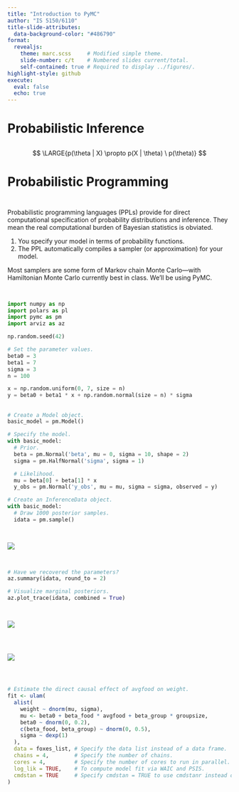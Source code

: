 ```yaml
---
title: "Introduction to PyMC"
author: "IS 5150/6110"
title-slide-attributes:
  data-background-color: "#486790"
format: 
  revealjs:
    theme: marc.scss     # Modified simple theme.
    slide-number: c/t    # Numbered slides current/total.
    self-contained: true # Required to display ../figures/.
highlight-style: github
execute:
  eval: false
  echo: true
---
```


# Probabilistic Inference

## 

::: {.v-center}

$$
\LARGE{p(\theta | X) \propto p(X | \theta) \ p(\theta)}
$$
:::

# Probabilistic Programming

## 

:::: {.columns .v-center}
::: {.column width="100%"}
Probabilistic programming languages (PPLs) provide for direct computational specification of probability distributions and inference. They mean the real computational burden of Bayesian statistics is obviated.

::: {.incremental}
1. You specify your model in terms of probability functions.
2. The PPL automatically compiles a sampler (or  approximation) for your model.
:::

::: {.fragment}
Most samplers are some form of Markov chain Monte Carlo---with Hamiltonian Monte Carlo currently best in class. We'll be using PyMC.
:::

:::
::::

## 

```python
import numpy as np
import polars as pl
import pymc as pm
import arviz as az

np.random.seed(42)

# Set the parameter values.
beta0 = 3
beta1 = 7
sigma = 3
n = 100

x = np.random.uniform(0, 7, size = n)
y = beta0 + beta1 * x + np.random.normal(size = n) * sigma
```

##

```python
# Create a Model object.
basic_model = pm.Model()

# Specify the model.
with basic_model:
  # Prior.
  beta = pm.Normal('beta', mu = 0, sigma = 10, shape = 2)
  sigma = pm.HalfNormal('sigma', sigma = 1)

  # Likelihood.
  mu = beta[0] + beta[1] * x
  y_obs = pm.Normal('y_obs', mu = mu, sigma = sigma, observed = y)

# Create an InferenceData object.
with basic_model:
  # Draw 1000 posterior samples.
  idata = pm.sample()
```

##

:::: {.columns .v-center}
::: {.column width="100%"}
![](../figures/sampling-wait.png){fig-align="center"}
:::
::::

## 

```python
# Have we recovered the parameters?
az.summary(idata, round_to = 2)

# Visualize marginal posteriors.
az.plot_trace(idata, combined = True)
```

## 

:::: {.columns .v-center}
::: {.column width="100%"}
![](../figures/intro-to-pymc_plot-01.png){fig-align="center"}
:::
::::

## 

:::: {.columns .v-center}
::: {.column width="100%"}
![](../figures/fox.png){fig-align="center"}
:::
::::

## 

```python

```



```r
# Estimate the direct causal effect of avgfood on weight.
fit <- ulam(
  alist(
    weight ~ dnorm(mu, sigma),
    mu <- beta0 + beta_food * avgfood + beta_group * groupsize,
    beta0 ~ dnorm(0, 0.2),
    c(beta_food, beta_group) ~ dnorm(0, 0.5),
    sigma ~ dexp(1)
  ), 
  data = foxes_list, # Specify the data list instead of a data frame.
  chains = 4,        # Specify the number of chains.
  cores = 4,         # Specify the number of cores to run in parallel.
  log_lik = TRUE,    # To compute model fit via WAIC and PSIS.
  cmdstan = TRUE     # Specify cmdstan = TRUE to use cmdstanr instead of rstan.
)
```








<!-- ![](../figures/hiding-transitions.png) -->


